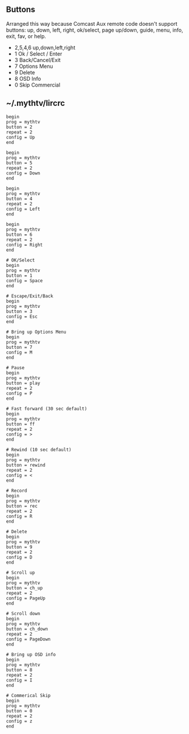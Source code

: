 ==Buttons==
Arranged this way because Comcast Aux remote code doesn't support buttons: up, down, left, right, ok/select, page up/down, guide, menu, info, exit, fav, or help.
*2,5,4,6 	up,down,left,right
*1		Ok / Select / Enter
*3		Back/Cancel/Exit
*7		Options Menu
*9		Delete
*8		OSD Info
*0		Skip Commercial

==~/.mythtv/lircrc==
<pre>begin
prog = mythtv
button = 2
repeat = 2
config = Up
end

begin
prog = mythtv
button = 5
repeat = 2
config = Down
end

begin
prog = mythtv
button = 4
repeat = 2
config = Left
end

begin
prog = mythtv
button = 6
repeat = 2
config = Right
end

# OK/Select
begin
prog = mythtv
button = 1
config = Space
end

# Escape/Exit/Back
begin
prog = mythtv
button = 3
config = Esc
end

# Bring up Options Menu
begin
prog = mythtv
button = 7
config = M
end

# Pause
begin
prog = mythtv
button = play
repeat = 2
config = P
end

# Fast forward (30 sec default)
begin
prog = mythtv
button = ff
repeat = 2
config = >
end

# Rewind (10 sec default)
begin
prog = mythtv
button = rewind
repeat = 2
config = <
end

# Record
begin
prog = mythtv
button = rec
repeat = 2
config = R
end

# Delete
begin
prog = mythtv
button = 9
repeat = 2
config = D
end

# Scroll up
begin
prog = mythtv
button = ch_up
repeat = 2
config = PageUp
end

# Scroll down
begin
prog = mythtv
button = ch_down
repeat = 2
config = PageDown
end

# Bring up OSD info
begin
prog = mythtv
button = 8
repeat = 2
config = I
end

# Commerical Skip
begin
prog = mythtv
button = 0
repeat = 2
config = z
end</pre>